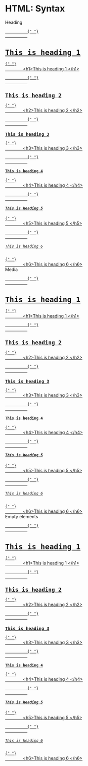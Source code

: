 
<Meta title="Web Fundamental/HTML/Syntax" />

<style>
  {`
    .subheading {
      --mediumdark: '#999999';
      font-weight: 900;
      font-size: 13px;
      color: #999;
      letter-spacing: 6px;
      line-height: 24px;
      text-transform: uppercase;
      margin-bottom: 12px;
      margin-top: 40px;
    }

    .link-list {
      display: grid;
      grid-template-columns: 1fr;
      row-gap: 10px;
    }

    .link-item {
      display: block;
      padding: 20px 30px 20px 15px;
      border: 1px solid #00000010;
      border-radius: 5px;
      transition: background 150ms ease-out, border 150ms ease-out, transform 150ms ease-out;
      color: #333333;
      display: flex;
      justify-content: center;

    }

    .link-item:hover {
      border-color: #1EA7FD50;
      transform: translate3d(0, -3px, 0);
      box-shadow: rgba(0, 0, 0, 0.08) 0 3px 10px 0;
    }

    .link-item:active {
      border-color: #1EA7FD;
      transform: translate3d(0, 0, 0);
    }

    .link-item strong {
      font-weight: 700;
      display: block;
      margin-bottom: 2px;
    }

    .link-item span {
      font-size: 14px;
      line-height: 20px;
    }
    .code-span:hover {
        color: #6D597A;
        font-size: 20px;
    }

    .container {
        border: 1px solid #00000010;
  `}
</style>

# HTML: Syntax

<div className="subheading">Heading</div>
<div className="link-list">
  <a
    className="link-item"
    href="https://storybook.js.org/docs/react/addons/addon-types"
    target="_blank"
  >
    <span>
      <div className="section-1">
        <code>
          {" "}
          <h1>This is heading 1</h1>{" "}
        </code>
        <span>&lt;h1&gt;This is heading 1 &lt;&#x0002F;h1&gt;</span>
        <br />
        <code>
          {" "}
          <h2>This is heading 2</h2>{" "}
        </code>
        <span>&lt;h2&gt;This is heading 2 &lt;&#x0002F;h2&gt;</span>
        <br />
        <code>
          {" "}
          <h3>This is heading 3</h3>{" "}
        </code>
        <span>&lt;h3&gt;This is heading 3 &lt;&#x0002F;h3&gt;</span>
        <br />
        <code>
          {" "}
          <h4>This is heading 4</h4>{" "}
        </code>
        <span>&lt;h4&gt;This is heading 4 &lt;&#x0002F;h4&gt;</span>
        <br />
        <code>
          {" "}
          <h5>This is heading 5</h5>{" "}
        </code>
        <span>&lt;h5&gt;This is heading 5 &lt;&#x0002F;h5&gt;</span>
        <br />
        <code>
          {" "}
          <h6>This is heading 6</h6>{" "}
        </code>
        <span>&lt;h6&gt;This is heading 6 &lt;&#x0002F;h6&gt;</span>
        <br />
      </div>
    </span>
  </a>
</div>

<div className="subheading">Media</div>
<div className="link-list">
  <a
    className="link-item"
    href="https://storybook.js.org/docs/react/addons/addon-types"
    target="_blank"
  >
    <span>
      <div className="section-1">
        <code>
          {" "}
          <h1>This is heading 1</h1>{" "}
        </code>
        <span>&lt;h1&gt;This is heading 1 &lt;&#x0002F;h1&gt;</span>
        <br />
        <code>
          {" "}
          <h2>This is heading 2</h2>{" "}
        </code>
        <span>&lt;h2&gt;This is heading 2 &lt;&#x0002F;h2&gt;</span>
        <br />
        <code>
          {" "}
          <h3>This is heading 3</h3>{" "}
        </code>
        <span>&lt;h3&gt;This is heading 3 &lt;&#x0002F;h3&gt;</span>
        <br />
        <code>
          {" "}
          <h4>This is heading 4</h4>{" "}
        </code>
        <span>&lt;h4&gt;This is heading 4 &lt;&#x0002F;h4&gt;</span>
        <br />
        <code>
          {" "}
          <h5>This is heading 5</h5>{" "}
        </code>
        <span>&lt;h5&gt;This is heading 5 &lt;&#x0002F;h5&gt;</span>
        <br />
        <code>
          {" "}
          <h6>This is heading 6</h6>{" "}
        </code>
        <span>&lt;h6&gt;This is heading 6 &lt;&#x0002F;h6&gt;</span>
        <br />
      </div>
    </span>
  </a>
</div>

<div className="subheading">Empty elements</div>
<div className="link-list">
  <a
    className="link-item"
    href="https://storybook.js.org/docs/react/addons/addon-types"
    target="_blank"
  >
    <span>
      <div className="section-1">
        <code>
          {" "}
          <h1>This is heading 1</h1>{" "}
        </code>
        <span>&lt;h1&gt;This is heading 1 &lt;&#x0002F;h1&gt;</span>
        <br />
        <code>
          {" "}
          <h2>This is heading 2</h2>{" "}
        </code>
        <span>&lt;h2&gt;This is heading 2 &lt;&#x0002F;h2&gt;</span>
        <br />
        <code>
          {" "}
          <h3>This is heading 3</h3>{" "}
        </code>
        <span>&lt;h3&gt;This is heading 3 &lt;&#x0002F;h3&gt;</span>
        <br />
        <code>
          {" "}
          <h4>This is heading 4</h4>{" "}
        </code>
        <span>&lt;h4&gt;This is heading 4 &lt;&#x0002F;h4&gt;</span>
        <br />
        <code>
          {" "}
          <h5>This is heading 5</h5>{" "}
        </code>
        <span>&lt;h5&gt;This is heading 5 &lt;&#x0002F;h5&gt;</span>
        <br />
        <code>
          {" "}
          <h6>This is heading 6</h6>{" "}
        </code>
        <span>&lt;h6&gt;This is heading 6 &lt;&#x0002F;h6&gt;</span>
        <br />
      </div>
    </span>
  </a>
</div>
